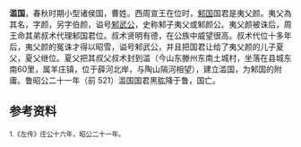 {{周代诸侯国
|国名=滥
|国君姓氏=曹姓
|爵位=不详
|国都= 滥
|分封者=[[邾子夏父|邾子夏父]]
|始祖=[[邾子叔術|邾子叔術]]
|建国年=前781年
|灭亡年=前521年
|亡国之君=黑肱
|灭亡原因=降于[[鲁国|鲁国]]
|史书记载=[[左传|左传]]<small>（始見於[[鲁庄公|鲁庄公]]十六年，最后见于[[鲁昭公|鲁昭公]]二十一年）</small>
}}

'''滥国'''，春秋时期小型诸侯国，曹姓。西周宣王在位时，[[邾国|邾国]]国君是夷父颜。夷父為其名，字颜，另字伯颜，谥号[[邾武公|邾武公]]，史称邾子夷父或邾颜公。夷父颜被诛后，周王命其弟叔术代理邾国君位。叔术贤明有德，在公族中威望很高。叔术代位十多年后，夷父颜的冤诛才得以昭雪，谥号邾武公，并且把国君让给了夷父颜的儿子夏父，夏父继位。夏父把其叔父叔术封到滥（今山东滕州东南土城村，坐落在县城东南60里，属羊庄镇，位于薛河北岸，与陶山隔河相望），建立滥国，为邾国的附庸。鲁昭公二十一年（前 521）滥国国君黑肱降于鲁，国亡。
== 参考资料 ==
<small>1.《左传》庄公十六年，昭公二十一年。</small>

{{周代諸侯列國}}

{{China-hist-stub}}